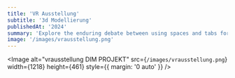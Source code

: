 ```yaml
---
title: 'VR Ausstellung'
subtitle: '3d Modellierung'
publishedAt: '2024'
summary: 'Explore the enduring debate between using spaces and tabs for code indentation, and why this choice matters more than you might think.'
image: '/images/vrausstellung.png'
---
```

<Image
  alt="vrausstellung DIM PROJEKT"
  src={`/images/vrausstellung.png`}
  width={1218}
  height={461}
  style={{ margin: '0 auto' }}
/>
